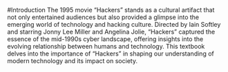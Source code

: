#Introduction
The 1995 movie "Hackers" stands as a cultural artifact that not only entertained audiences but also provided a glimpse into the emerging world of technology and hacking culture. Directed by Iain Softley and starring Jonny Lee Miller and Angelina Jolie, "Hackers" captured the essence of the mid-1990s cyber landscape, offering insights into the evolving relationship between humans and technology. This textbook delves into the importance of "Hackers" in shaping our understanding of modern technology and its impact on society.
